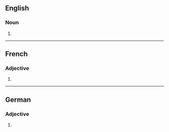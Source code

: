 ==English==

===Noun===
{{head|en|noun plural form}}

# {{plural of|palliative|lang=en}}

----

==French==

===Adjective===
{{head|fr|adjective form}}

# {{feminine plural of|palliatif|lang=fr}}

----

==German==

===Adjective===
{{head|de|adjective form}}

# {{inflection of|de|palliativ||str//mix|nom//acc|n|s}}